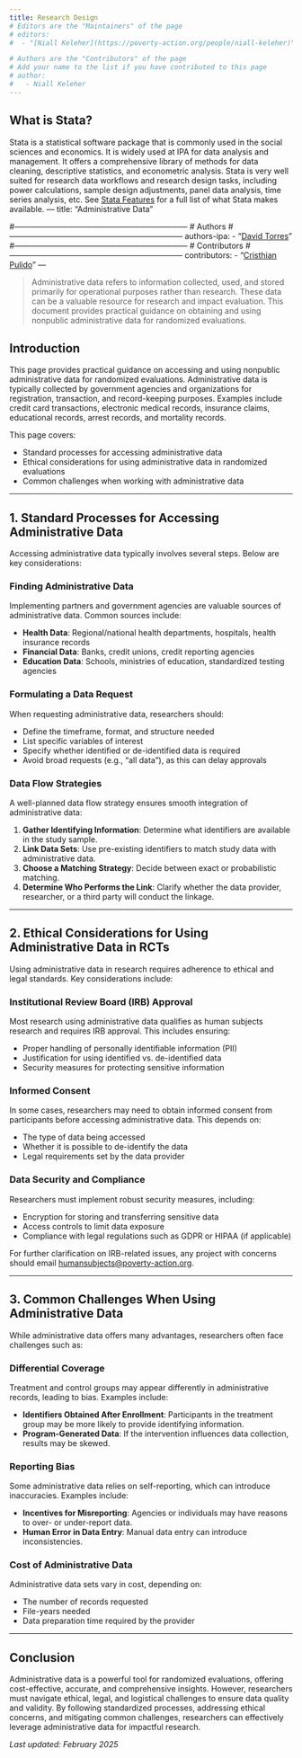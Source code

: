 ```yaml
---
title: Research Design
# Editors are the "Maintainers" of the page
# editors:
#  - "[Niall Keleher](https://poverty-action.org/people/niall-keleher)"

# Authors are the "Contributors" of the page
# Add your name to the list if you have contributed to this page
# author:
#   - Niall Keleher
---
```


## What is Stata?

Stata is a statistical software package that is commonly used in the social sciences and economics.
It is widely used at IPA for data analysis and management. It offers a comprehensive
library of methods for data cleaning, descriptive statistics, and econometric analysis.
Stata is very well suited for research data workflows and research design tasks,
including power calculations, sample design adjustments, panel data analysis,
time series analysis, etc. See [Stata Features](https://www.stata.com/features/)
for a full list of what Stata makes available.
---
title: "Administrative Data"

#------------------------------------------------------------------
# Authors
#------------------------------------------------------------------
authors-ipa:
    - "[David Torres](https://poverty-action.org/people/david-francisco-torres-leon)"
#------------------------------------------------------------------
# Contributors
#------------------------------------------------------------------
contributors:
    - "[Cristhian Pulido](https://poverty-action.org/people/cristhian-pulido)"
---

> Administrative data refers to information collected, used, and stored primarily for operational purposes rather than research. These data can be a valuable resource for research and impact evaluation. This document provides practical guidance on obtaining and using nonpublic administrative data for randomized evaluations.

## Introduction
This page provides practical guidance on accessing and using nonpublic administrative data for randomized evaluations. Administrative data is typically collected by government agencies and organizations for registration, transaction, and record-keeping purposes. Examples include credit card transactions, electronic medical records, insurance claims, educational records, arrest records, and mortality records.

This page covers:

- Standard processes for accessing administrative data
- Ethical considerations for using administrative data in randomized evaluations
- Common challenges when working with administrative data

---

## **1. Standard Processes for Accessing Administrative Data**
Accessing administrative data typically involves several steps. Below are key considerations:

### Finding Administrative Data
Implementing partners and government agencies are valuable sources of administrative data. Common sources include:

- **Health Data**: Regional/national health departments, hospitals, health insurance records
- **Financial Data**: Banks, credit unions, credit reporting agencies
- **Education Data**: Schools, ministries of education, standardized testing agencies

### Formulating a Data Request
When requesting administrative data, researchers should:

- Define the timeframe, format, and structure needed
- List specific variables of interest
- Specify whether identified or de-identified data is required
- Avoid broad requests (e.g., "all data"), as this can delay approvals

### Data Flow Strategies
A well-planned data flow strategy ensures smooth integration of administrative data:

1. **Gather Identifying Information**: Determine what identifiers are available in the study sample.
2. **Link Data Sets**: Use pre-existing identifiers to match study data with administrative data.
3. **Choose a Matching Strategy**: Decide between exact or probabilistic matching.
4. **Determine Who Performs the Link**: Clarify whether the data provider, researcher, or a third party will conduct the linkage.

---

## **2. Ethical Considerations for Using Administrative Data in RCTs**
Using administrative data in research requires adherence to ethical and legal standards. Key considerations include:

### Institutional Review Board (IRB) Approval
Most research using administrative data qualifies as human subjects research and requires IRB approval. This includes ensuring:

- Proper handling of personally identifiable information (PII)
- Justification for using identified vs. de-identified data
- Security measures for protecting sensitive information

### Informed Consent
In some cases, researchers may need to obtain informed consent from participants before accessing administrative data. This depends on:

- The type of data being accessed
- Whether it is possible to de-identify the data
- Legal requirements set by the data provider

### Data Security and Compliance
Researchers must implement robust security measures, including:

- Encryption for storing and transferring sensitive data
- Access controls to limit data exposure
- Compliance with legal regulations such as GDPR or HIPAA (if applicable)

For further clarification on IRB-related issues, any project with concerns should email [humansubjects@poverty-action.org](mailto:humansubjects@poverty-action.org).

---

## **3. Common Challenges When Using Administrative Data**
While administrative data offers many advantages, researchers often face challenges such as:

### Differential Coverage
Treatment and control groups may appear differently in administrative records, leading to bias. Examples include:

- **Identifiers Obtained After Enrollment**: Participants in the treatment group may be more likely to provide identifying information.
- **Program-Generated Data**: If the intervention influences data collection, results may be skewed.

### Reporting Bias
Some administrative data relies on self-reporting, which can introduce inaccuracies. Examples include:

- **Incentives for Misreporting**: Agencies or individuals may have reasons to over- or under-report data.
- **Human Error in Data Entry**: Manual data entry can introduce inconsistencies.

### Cost of Administrative Data
Administrative data sets vary in cost, depending on:

- The number of records requested
- File-years needed
- Data preparation time required by the provider

---

## Conclusion
Administrative data is a powerful tool for randomized evaluations, offering cost-effective, accurate, and comprehensive insights. However, researchers must navigate ethical, legal, and logistical challenges to ensure data quality and validity. By following standardized processes, addressing ethical concerns, and mitigating common challenges, researchers can effectively leverage administrative data for impactful research.

*Last updated: February 2025*
